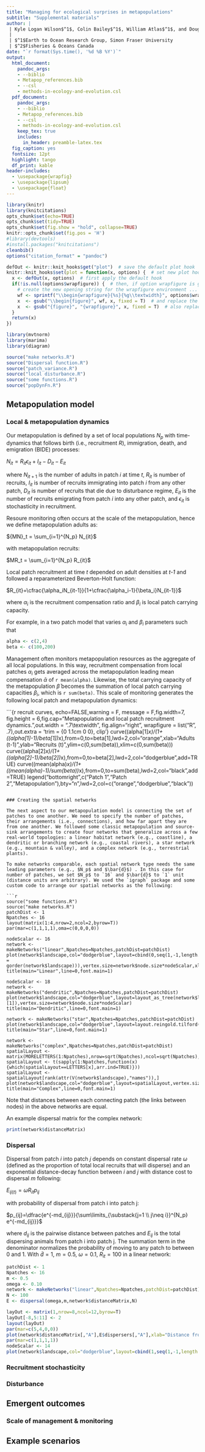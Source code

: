 ```yaml
---
title: "Managing for ecological surprises in metapopulations"
subtitle: "Supplemental materials"
author: |
 | Kyle Logan Wilson$^1$, Colin Bailey$^1$, William Atlas$^1$, and Doug Braun$^2$
 |
 | $^1$Earth to Ocean Research Group, Simon Fraser University
 | $^2$Fisheries & Oceans Canada
date: "`r format(Sys.time(), '%d %B %Y')`"
output:
  html_document:
    pandoc_args:
    - --biblio
    - Metapop_references.bib
    - --csl
    - methods-in-ecology-and-evolution.csl
  pdf_document:
    pandoc_args:
    - --biblio
    - Metapop_references.bib
    - --csl
    - methods-in-ecology-and-evolution.csl
    keep_tex: true
    includes:  
      in_header: preamble-latex.tex
  fig_caption: yes
  fontsize: 12pt
  highlight: tango
  df_print: kable
header-includes:
  - \usepackage{wrapfig}
  - \usepackage{lipsum}
  - \usepackage{float}
---
```


```r
library(knitr)
library(knitcitations)
opts_chunk$set(echo=TRUE)
opts_chunk$set(tidy=TRUE)
opts_chunk$set(fig.show = "hold", collapse=TRUE)
knitr::opts_chunk$set(fig.pos = 'H')
#library(devtools)
#install.packages("knitcitations")
cleanbib()
options("citation_format" = "pandoc")

defOut <- knitr::knit_hooks$get("plot")  # save the default plot hook 
knitr::knit_hooks$set(plot = function(x, options) {  # set new plot hook ...
  x <- defOut(x, options)  # first apply the default hook
  if(!is.null(options$wrapfigure)) {  # then, if option wrapfigure is given ...
    # create the new opening string for the wrapfigure environment ...
    wf <- sprintf("\\begin{wrapfigure}{%s}{%g\\textwidth}", options$wrapfigure[[1]], options$wrapfigure[[2]])
    x  <- gsub("\\begin{figure}", wf, x, fixed = T)  # and replace the default one with it.
    x  <- gsub("{figure}", "{wrapfigure}", x, fixed = T)  # also replace the environment ending
  }
  return(x)
})

library(mvtnorm)
library(marima)
library(diagram)

source("make networks.R")
source("Dispersal function.R")
source("patch_variance.R")
source("local disturbance.R")
source("some functions.R")
source("popDynFn.R")
```

## Metapopulation model
### Local & metapopulation dynamics
Our metapopulation is defined by a set of local populations $N_p$ with time-dynamics that follows birth (i.e., recruitment *R*), immigration, death, and emigration (BIDE) processes:

$N_{it}= R_{it}\epsilon_{it}+I_{it}-D_{it}-E_{it}$

where $N_{it+1}$ is the number of adults in patch *i* at time *t*, $R_{it}$ is number of recruits, $I_{it}$ is number of recruits immigrating into patch *i* from any other patch, $D_{it}$ is number of recruits that die due to disturbance regime, $E_{it}$ is the number of recruits emigrating from patch *i* into any other patch, and $\epsilon_{it}$ is stochasticity in recruitment.

Resoure monitoring often occurs at the scale of the metapopulation, hence we define metapopulation adults as:

${MN}_t = \sum_{i=1}^{N_p} N_{it}$

with metapopulation recruits:

$MR_t = \sum_{i=1}^{N_p} R_{it}$

Local patch recruitment at time *t* depended on adult densities at *t-1* and followed a reparameterized Beverton-Holt function:

$R_{it}=\cfrac{\alpha_iN_{it-1}}{1+\cfrac{\alpha_i-1}{\beta_i}N_{it-1}}$

where $\alpha_i$ is the recruitment compensation ratio and $\beta_i$ is local patch carrying capacity.

For example, in a two patch model that varies $\alpha_i$ and $\beta_i$ parameters such that

```r
alpha <- c(2,4)
beta <- c(100,200)
```

Management often monitors metapopulation resources as the aggregate of all local populations. In this way, recruitment compensation from local patches $\alpha_i$ gets averaged across the metapopulation leading mean compensation $\bar{\alpha}$ of `r mean(alpha)`. Likewise, the total carrying capacity of the metapopulation $\bar{\beta}$ becomes the summation of local patch carrying capacities $\beta_i$, which is `r sum(beta)`. This scale of monitoring generates the following local patch and metapopulation dynamics:

```{r recruit curves, echo=FALSE,warning = F, message = F,fig.width=7, fig.height = 6,fig.cap="Metapopulation and local patch recruitment dynamics.",out.width = ".7\\textwidth", fig.align="right", wrapfigure = list("R", .7),out.extra = 'trim = {0 1.1cm 0 0}, clip'}
curve((alpha[1]*x)/(1+((alpha[1]-1)/beta[1])*x),from=0,to=beta[1],lwd=2,col="orange",xlab="Adults (t-1)",ylab="Recruits (t)",ylim=c(0,sum(beta)),xlim=c(0,sum(beta)))
curve((alpha[2]*x)/(1+((alpha[2]-1)/beta[2])*x),from=0,to=beta[2],lwd=2,col="dodgerblue",add=TRUE)
curve((mean(alpha)*x)/(1+((mean(alpha)-1)/sum(beta))*x),from=0,to=sum(beta),lwd=2,col="black",add=TRUE)
legend("bottomright",c("Patch 1","Patch 2","Metapopulation"),bty="n",lwd=2,col=c("orange","dodgerblue","black"))

```

### Creating the spatial networks

The next aspect to our metapopulation model is connecting the set of patches to one another. We need to specify the number of patches, their arrangements (i.e., connections), and how far apart they are from one another. We followed some classic metapopulation and source-sink arrangements to create four networks that generalize across a few real-world topologies: a linear habitat network (e.g., coastline), a dendritic or branching network (e.g., coastal rivers), a star network (e.g., mountain & valley), and a complex network (e.g., terrestrial plants). 

To make networks comparable, each spatial network type needs the same leading parameters (e.g., $N_p$ and $\bar{d}$) . In this case for number of patches, we set $N_p$ to `16` and $\bar{d}$ to `1` unit (distance units are arbitrary). We used the `igraph` package and some custom code to arrange our spatial networks as the following:

```r

source("some functions.R")
source("make networks.R")
patchDist <- 1
Npatches <- 16
layout(matrix(1:4,nrow=2,ncol=2,byrow=T))
par(mar=c(1,1,1,1),oma=c(0,0,0,0))

nodeScalar <- 16
network <- makeNetworks("linear",Npatches=Npatches,patchDist=patchDist)
plot(network$landscape,col="dodgerblue",layout=cbind(0,seq(1,-1,length.out = gorder(network$landscape))),vertex.size=network$node.size*nodeScalar,xlim=c(-1,1),ylim=c(-1,1),rescale=FALSE)
title(main="Linear",line=0,font.main=1)

nodeScalar <- 18
network <- makeNetworks("dendritic",Npatches=Npatches,patchDist=patchDist)
plot(network$landscape,col="dodgerblue",layout=layout_as_tree(network$landscape,root=V(network$landscape)[1]),vertex.size=network$node.size*nodeScalar)
title(main="Dendritic",line=0,font.main=1)

network <- makeNetworks("star",Npatches=Npatches,patchDist=patchDist)
plot(network$landscape,col="dodgerblue",layout=layout.reingold.tilford(network$landscape,circular=T),vertex.size=network$node.size*nodeScalar)
title(main="Star",line=0,font.main=1)

network <- makeNetworks("complex",Npatches=Npatches,patchDist=patchDist)
spatialLayout <- matrix(MORELETTERS(1:Npatches),nrow=sqrt(Npatches),ncol=sqrt(Npatches),byrow=TRUE)
spatialLayout <- t(sapply(1:Npatches,function(x){which(spatialLayout==LETTERS[x],arr.ind=TRUE)}))
spatialLayout <- spatialLayout[rank(attr(V(network$landscape),"names")),]
plot(network$landscape,col="dodgerblue",layout=spatialLayout,vertex.size=network$node.size*nodeScalar)
title(main="Complex",line=0,font.main=1)

```

Note that distances between each connecting patch (the links between nodes) in the above networks are equal.

An example dispersal matrix for the complex network: 
```r
print(network$distanceMatrix)
```


### Dispersal

Dispersal from patch *i* into patch *j* depends on constant dispersal rate $\omega$ (defined as the proportion of total local recruits that will disperse) and an exponential distance-decay function between *i* and *j* with distance cost to dispersal $m$ following:

$E_{ij(t)}=\omega R_{it}p_{ij}$

with probability of dispersal from patch i into patch j:

$p_{ij}=\dfrac{e^{-md_{ij}}}{\sum\limits_{\substack{j=1 \\ j\neq i}}^{N_p} e^{-md_{ij}}}$

where $d_{ij}$ is the pairwise distance between patches and $E_{ij}$ is the total dispersing animals from patch i into patch j. The summation term in the denominator normalizes the probability of moving to any patch to between 0 and 1. With $\bar{d}= 1$, $m=0.5$, $\omega=0.1$, $R_{it}=100$ in a linear network:

```r
patchDist <- 1
Npatches <- 16
m <- 0.5
omega <- 0.10
network <- makeNetworks("linear",Npatches=Npatches,patchDist=patchDist)
N <- 100
E <- dispersal(omega,m,network$distanceMatrix,N)

layOut <- matrix(1,nrow=8,ncol=12,byrow=T)
layOut[-8,5:11] <- 2
layout(layOut)
par(mar=c(5,4,0,0))
plot(network$distanceMatrix[,"A"],E$dispersers[,"A"],xlab="Distance from patch i to j",ylab="Number of dispersers",lwd=2,type="l",cex.lab=1.5)
par(mar=c(1,1,1,1))
nodeScalar <- 14
plot(network$landscape,col="dodgerblue",layout=cbind(1,seq(1,-1,length.out = gorder(network$landscape))),vertex.size=network$node.size*nodeScalar,xlim=c(-1,1),ylim=c(-1,1),rescale=FALSE)
```

### Recruitment stochasticity

### Disturbance

## Emergent outcomes

### Scale of management & monitoring

## Example scenarios

##
